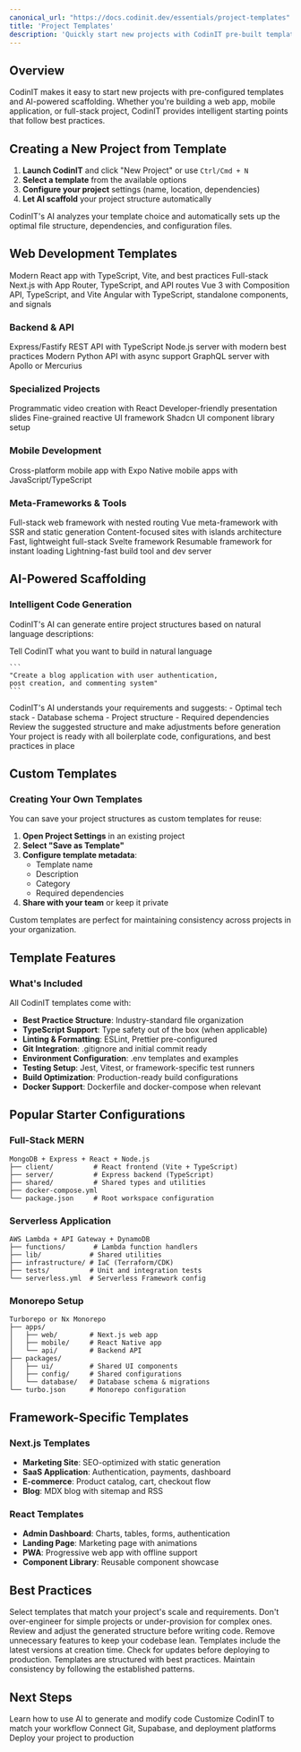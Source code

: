 ```yaml
---
canonical_url: "https://docs.codinit.dev/essentials/project-templates"
title: 'Project Templates'
description: 'Quickly start new projects with CodinIT pre-built templates and AI-powered scaffolding'
---
```


## Overview

CodinIT makes it easy to start new projects with pre-configured templates and AI-powered scaffolding. Whether you're building a web app, mobile application, or full-stack project, CodinIT provides intelligent starting points that follow best practices.

## Creating a New Project from Template

1. **Launch CodinIT** and click "New Project" or use `Ctrl/Cmd + N`
2. **Select a template** from the available options
3. **Configure your project** settings (name, location, dependencies)
4. **Let AI scaffold** your project structure automatically

<Info>
CodinIT's AI analyzes your template choice and automatically sets up the optimal file structure, dependencies, and configuration files.
</Info>

## Web Development Templates

<CardGroup cols={2}>
  <Card title="React Application" icon="/assets/frameworks/icons/react.svg">
    Modern React app with TypeScript, Vite, and best practices
  </Card>
  <Card title="Next.js Full-Stack" icon="/assets/frameworks/icons/nextjs.svg">
    Full-stack Next.js with App Router, TypeScript, and API routes
  </Card>
  <Card title="Vue.js Application" icon="/assets/frameworks/icons/vue.svg">
    Vue 3 with Composition API, TypeScript, and Vite
  </Card>
  <Card title="Angular Project" icon="/assets/frameworks/icons/angular.svg">
    Angular with TypeScript, standalone components, and signals
  </Card>
</CardGroup>

### Backend & API

<CardGroup cols={2}>
  <Card title="TypeScript API" icon="/assets/frameworks/icons/typescript.svg">
    Express/Fastify REST API with TypeScript
  </Card>
  <Card title="Node.js Backend" icon="node" color="#339933">
    Node.js server with modern best practices
  </Card>
  <Card title="Python FastAPI" icon="python" color="#3776AB">
    Modern Python API with async support
  </Card>
  <Card title="GraphQL Server" icon="diagram-project" color="#E10098">
    GraphQL server with Apollo or Mercurius
  </Card>
</CardGroup>

### Specialized Projects

<CardGroup cols={2}>
  <Card title="Remotion Video" icon="/assets/frameworks/icons/remotion.svg">
    Programmatic video creation with React
  </Card>
  <Card title="Slidev Presentation" icon="/assets/frameworks/icons/slidev.svg">
    Developer-friendly presentation slides
  </Card>
  <Card title="SolidJS Application" icon="/assets/frameworks/icons/solidjs.svg">
    Fine-grained reactive UI framework
  </Card>
  <Card title="Component Library" icon="/assets/frameworks/icons/shadcn.svg">
    Shadcn UI component library setup
  </Card>
</CardGroup>

### Mobile Development

<CardGroup cols={2}>
  <Card title="React Native" icon="/assets/frameworks/icons/expo.svg">
    Cross-platform mobile app with Expo
  </Card>
  <Card title="NativeScript" icon="/assets/frameworks/icons/nativescript.svg">
    Native mobile apps with JavaScript/TypeScript
  </Card>
</CardGroup>

### Meta-Frameworks & Tools

<CardGroup cols={2}>
  <Card title="Remix Application" icon="/assets/frameworks/icons/remix.svg">
    Full-stack web framework with nested routing
  </Card>
  <Card title="Nuxt.js Project" icon="/assets/frameworks/icons/nuxt.svg">
    Vue meta-framework with SSR and static generation
  </Card>
  <Card title="Astro Site" icon="/assets/frameworks/icons/astro.svg">
    Content-focused sites with islands architecture
  </Card>
  <Card title="SvelteKit App" icon="/assets/frameworks/icons/svelte.svg">
    Fast, lightweight full-stack Svelte framework
  </Card>
  <Card title="Qwik Application" icon="/assets/frameworks/icons/qwik.svg">
    Resumable framework for instant loading
  </Card>
  <Card title="Vite Project" icon="/assets/frameworks/icons/vite.svg">
    Lightning-fast build tool and dev server
  </Card>
</CardGroup>

## AI-Powered Scaffolding

### Intelligent Code Generation

CodinIT's AI can generate entire project structures based on natural language descriptions:

<Steps>
  <Step title="Describe Your Project">
    Tell CodinIT what you want to build in natural language

    ```
    "Create a blog application with user authentication,
    post creation, and commenting system"
    ```
  </Step>

  <Step title="AI Analyzes Requirements">
    CodinIT's AI understands your requirements and suggests:
    - Optimal tech stack
    - Database schema
    - Project structure
    - Required dependencies
  </Step>

  <Step title="Generate & Customize">
    Review the suggested structure and make adjustments before generation
  </Step>

  <Step title="Start Coding">
    Your project is ready with all boilerplate code, configurations, and best practices in place
  </Step>
</Steps>

## Custom Templates

### Creating Your Own Templates

You can save your project structures as custom templates for reuse:

1. **Open Project Settings** in an existing project
2. **Select "Save as Template"**
3. **Configure template metadata**:
   - Template name
   - Description
   - Category
   - Required dependencies
4. **Share with your team** or keep it private

<Tip>
Custom templates are perfect for maintaining consistency across projects in your organization.
</Tip>

## Template Features

### What's Included

All CodinIT templates come with:

- **Best Practice Structure**: Industry-standard file organization
- **TypeScript Support**: Type safety out of the box (when applicable)
- **Linting & Formatting**: ESLint, Prettier pre-configured
- **Git Integration**: .gitignore and initial commit ready
- **Environment Configuration**: .env templates and examples
- **Testing Setup**: Jest, Vitest, or framework-specific test runners
- **Build Optimization**: Production-ready build configurations
- **Docker Support**: Dockerfile and docker-compose when relevant

## Popular Starter Configurations

### Full-Stack MERN

```
MongoDB + Express + React + Node.js
├── client/          # React frontend (Vite + TypeScript)
├── server/          # Express backend (TypeScript)
├── shared/          # Shared types and utilities
├── docker-compose.yml
└── package.json     # Root workspace configuration
```

### Serverless Application

```
AWS Lambda + API Gateway + DynamoDB
├── functions/       # Lambda function handlers
├── lib/            # Shared utilities
├── infrastructure/ # IaC (Terraform/CDK)
├── tests/          # Unit and integration tests
└── serverless.yml  # Serverless Framework config
```

### Monorepo Setup

```
Turborepo or Nx Monorepo
├── apps/
│   ├── web/        # Next.js web app
│   ├── mobile/     # React Native app
│   └── api/        # Backend API
├── packages/
│   ├── ui/         # Shared UI components
│   ├── config/     # Shared configurations
│   └── database/   # Database schema & migrations
└── turbo.json      # Monorepo configuration
```

## Framework-Specific Templates

### Next.js Templates

- **Marketing Site**: SEO-optimized with static generation
- **SaaS Application**: Authentication, payments, dashboard
- **E-commerce**: Product catalog, cart, checkout flow
- **Blog**: MDX blog with sitemap and RSS

### React Templates

- **Admin Dashboard**: Charts, tables, forms, authentication
- **Landing Page**: Marketing page with animations
- **PWA**: Progressive web app with offline support
- **Component Library**: Reusable component showcase

## Best Practices

<AccordionGroup>
  <Accordion title="Choose the Right Template">
    Select templates that match your project's scale and requirements. Don't over-engineer for simple projects or under-provision for complex ones.
  </Accordion>

  <Accordion title="Customize Before Starting">
    Review and adjust the generated structure before writing code. Remove unnecessary features to keep your codebase lean.
  </Accordion>

  <Accordion title="Keep Dependencies Updated">
    Templates include the latest versions at creation time. Check for updates before deploying to production.
  </Accordion>

  <Accordion title="Follow the Established Patterns">
    Templates are structured with best practices. Maintain consistency by following the established patterns.
  </Accordion>
</AccordionGroup>

## Next Steps

<CardGroup cols={2}>
  <Card title="AI Chat & Commands" icon="comments" href="/essentials/ai-chat-commands">
    Learn how to use AI to generate and modify code
  </Card>
  <Card title="Customization" icon="sliders" href="/essentials/customization">
    Customize CodinIT to match your workflow
  </Card>
  <Card title="Integrations" icon="plug" href="/integrations/git">
    Connect Git, Supabase, and deployment platforms
  </Card>
  <Card title="Deployment" icon="rocket" href="/integrations/deployments">
    Deploy your project to production
  </Card>
</CardGroup>
